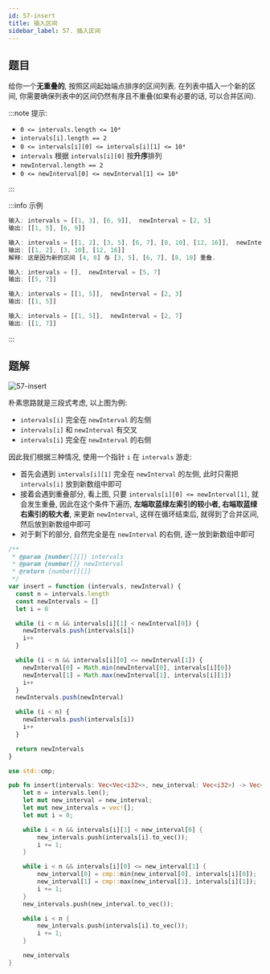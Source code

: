 ```yaml
---
id: 57-insert
title: 插入区间
sidebar_label: 57. 插入区间
---
```


## 题目

给你一个**无重叠的**, 按照区间起始端点排序的区间列表. 在列表中插入一个新的区间, 你需要确保列表中的区间仍然有序且不重叠(如果有必要的话, 可以合并区间).

:::note 提示:

- `0 <= intervals.length <= 10⁴`
- `intervals[i].length == 2`
- `0 <= intervals[i][0] <= intervals[i][1] <= 10⁴`
- `intervals` 根据 `intervals[i][0]` 按**升序**排列
- `newInterval.length == 2`
- `0 <= newInterval[0] <= newInterval[1] <= 10⁴`

:::

:::info 示例

```ts
输入: intervals = [[1, 3], [6, 9]],  newInterval = [2, 5]
输出: [[1, 5], [6, 9]]
```

```ts
输入: intervals = [[1, 2], [3, 5], [6, 7], [8, 10], [12, 16]],  newInterval = [4, 8]
输出: [[1, 2], [3, 10], [12, 16]]
解释: 这是因为新的区间 [4, 8] 与 [3, 5], [6, 7], [8, 10] 重叠.
```

```ts
输入: intervals = [],  newInterval = [5, 7]
输出: [[5, 7]]
```

```ts
输入: intervals = [[1, 5]],  newInterval = [2, 3]
输出: [[1, 5]]
```

```ts
输入: intervals = [[1, 5]],  newInterval = [2, 7]
输出: [[1, 7]]
```

:::

## 题解

![57-insert](../../static/img/57-insert.png)

朴素思路就是三段式考虑, 以上图为例:

- `intervals[i]` 完全在 `newInterval` 的左侧
- `intervals[i]` 和 `newInterval` 有交叉
- `intervals[i]` 完全在 `newInterval` 的右侧

因此我们根据三种情况, 使用一个指针 `i` 在 `intervals` 游走:

- 首先会遇到 `intervals[i][1]` 完全在 `newInterval` 的左侧, 此时只需把 `intervals[i]` 放到新数组中即可
- 接着会遇到重叠部分, 看上图, 只要 `intervals[i][0] <= newInterval[1]`, 就会发生重叠, 因此在这个条件下遍历,
  **左端取蓝绿左索引的较小者, 右端取蓝绿右索引的较大者**, 来更新 `newInterval`, 这样在循环结束后, 就得到了合并区间, 然后放到新数组中即可
- 对于剩下的部分, 自然完全是在 `newInterval` 的右侧, 逐一放到新数组中即可


<Tabs>
  <TabItem value="JavaScript" label="JavaScript" default>

```ts
/**
 * @param {number[][]} intervals
 * @param {number[]} newInterval
 * @return {number[][]}
 */
var insert = function (intervals, newInterval) {
  const n = intervals.length
  const newIntervals = []
  let i = 0

  while (i < n && intervals[i][1] < newInterval[0]) {
    newIntervals.push(intervals[i])
    i++
  }

  while (i < n && intervals[i][0] <= newInterval[1]) {
    newInterval[0] = Math.min(newInterval[0], intervals[i][0])
    newInterval[1] = Math.max(newInterval[1], intervals[i][1])
    i++
  }
  newIntervals.push(newInterval)

  while (i < n) {
    newIntervals.push(intervals[i])
    i++
  }

  return newIntervals
}
```

</TabItem>
<TabItem value="Rust" label="Rust">

```rust
use std::cmp;

pub fn insert(intervals: Vec<Vec<i32>>, new_interval: Vec<i32>) -> Vec<Vec<i32>> {
    let n = intervals.len();
    let mut new_interval = new_interval;
    let mut new_intervals = vec![];
    let mut i = 0;

    while i < n && intervals[i][1] < new_interval[0] {
        new_intervals.push(intervals[i].to_vec());
        i += 1;
    }

    while i < n && intervals[i][0] <= new_interval[1] {
        new_interval[0] = cmp::min(new_interval[0], intervals[i][0]);
        new_interval[1] = cmp::max(new_interval[1], intervals[i][1]);
        i += 1;
    }
    new_intervals.push(new_interval.to_vec());

    while i < n {
        new_intervals.push(intervals[i].to_vec());
        i += 1;
    }

    new_intervals
}
```

</TabItem>
</Tabs>
